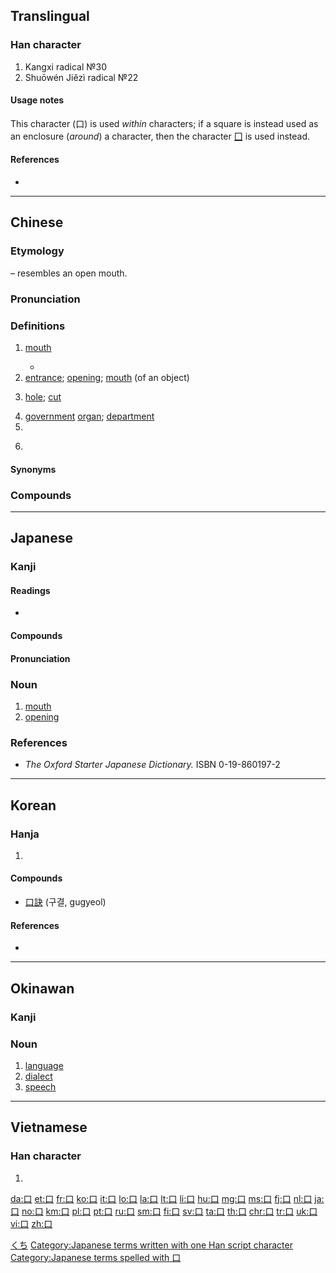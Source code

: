 {{xsee|[[ロ]] (katakana)|[[ㅁ]] (hangul) |[[囗]] (wéi)}}
==Translingual==
{{stroke order|type=animate}}

===Han character===
{{Han char|rn=30|rad=口|as=00|sn=3|four=60000|canj=R}}
# Kangxi radical №30
# Shuōwén Jiězì radical №22

====Usage notes====
This character (口) is used ''within'' characters; if a square is instead used as an enclosure (''around'') a character, then the character [[囗]] is used instead.

====References====
* {{Han ref|kx=0171.010|dkj=03227|dj=0379.170|hdz=10566.140|uh=53E3|ud=21475|bh=A466|bd=42086}}

----

==Chinese==
{{zh-forms|alt=𠙵,𠮚}}

===Etymology===
{{Han etyl}}
{{liushu|p}} – resembles an open mouth.

===Pronunciation===
{{zh-pron
|m=kǒu
|ma=y
|c=hau2
|h=pfs=khiéu/héu
|mn=kháu/khó͘/káu/khió
|mn_note=kháu, khó͘, káu - vernacular, khió - literary
|mn-t=kau2
|w=2kheu
|mc=y
|oc=y
|cat=n,cls
}}

===Definitions===
{{zh-hanzi}}

# [[mouth]]
#: {{zh-x|漱 漱 你 的 口。|Rinse your '''mouth''' out.}}
#* {{zh-x|這 話 出自 你 的 口，聽來 令人 奇怪。|This sounds strange in your '''mouth'''.}}
# [[entrance]]; [[opening]]; [[mouth]] (of an object)
#: {{zh-x|入口|entrance}}
#: {{zh-x|出口|exit}}
# [[hole]]; [[cut]]
#: {{zh-x|口子{zi}|hole}}
#: {{zh-x|傷口|wound}}
# [[government]] [[organ]]; [[department]]
# {{zh-classifier|family members, populations and guns}}
# {{zh-classifier|[[bites]] or [[mouthfuls]]}}
#: {{zh-x|我 可以 吃 一 口 嗎？|Can I have a '''bite'''?}}

====Synonyms====
{{zh-dial|嘴}}

===Compounds===
{{zh-der|口岸|口白|口碑|口碑載道|口北|口不應心|口才|口彩|口稱|口吃|口齒|口臭|口傳|口瘡|口袋|口袋兒|口耳相傳|口風|口風琴|口服|口服心不服|口福|口腹|口乾舌燥|口感|口供|口號|口號兒|口紅|口技|口角|口角春風|口角炎|口徑|口訣|口渴|口口聲聲|口快|口裡|口糧|口令|口蜜腹劍|口密腹劍|口蘑|口沫|口氣|口腔|口琴|口輕|口若懸河|口誦|口愬|口算|口哨兒|口舌|口實|口試|口是心非|口授|口述|口水|口說無憑|口談|口題|口條|口頭|口頭禪|口頭福|口頭交|口頭文學|口頭語|口頭語兒|口味|口味兒|口吻|口誤|口涎|口信|口信兒|口形|口型|口血未乾|口炎|口眼歪斜|口譯|口音|口語|口諭|口燥唇乾|口子|口佔|口罩|口罩兒|口重|口誅筆伐|口拙|口弦|口髭}}

{{zh-cat|Beginning|Anatomy}}

----

==Japanese==

===Kanji===
{{ja-kanji|grade=1|rs=口00}}

====Readings====
* {{ja-readings
|goon=[[く]] (ku)
|kanon=[[こう]] (kō)
|kun=[[くち]] (kuchi)}}

====Compounds====
{{der5
| {{ja-l|口演}}
| {{ja-l|口炎}}
| {{ja-l|口下手}}
| {{ja-l|口可笑}}
| {{ja-l|口火}}
| {{ja-l|口絵}}
| {{ja-l|口外}}
| {{ja-l|口蓋}}
| {{ja-l|口角}}
| {{ja-l|口奇麗}}
| {{ja-l|口気}}
| {{ja-l|口元}}, {{ja-l|口許}}
| {{ja-l|口供}}
| {{ja-l|口琴}}
| {{ja-l|口金}}
| {{ja-l|口吟}}
| {{ja-l|口径}}
| {{ja-l|口軽}}
| {{ja-l|口言葉}}
| {{ja-l|口語}}
| {{ja-l|口々}}, {{ja-l|口口}}
| {{ja-l|口巧者}}
| {{ja-l|口紅}}
| {{ja-l|口腔}}
| {{ja-l|口荒}}
| {{ja-l|口座}}
| {{ja-l|口才}}
| {{ja-l|口三味線}}
| {{ja-l|口耳}}
| {{ja-l|口実}}
| {{ja-l|口車}}
| {{ja-l|口受}}
| {{ja-l|口授}}
| {{ja-l|口臭}}
| {{ja-l|口重}}
| {{ja-l|口述}}
| {{ja-l|口承}}
| {{ja-l|口上}}
| {{ja-l|口唇}}
| {{ja-l|口真似}}
| {{ja-l|口真似}}
| {{ja-l|口説}}
| {{ja-l|口舌}}
| {{ja-l|口先}}
| {{ja-l|口占}}
| {{ja-l|口宣}}
| {{ja-l|口銭}}
| {{ja-l|口前}}
| {{ja-l|口早}}
| {{ja-l|口装}}
| {{ja-l|口達者}}
| {{ja-l|口茶}}
| {{ja-l|口中}}
| {{ja-l|口忠実}}
| {{ja-l|口調}}
| {{ja-l|口笛}}
| {{ja-l|口伝}}
| {{ja-l|口答}}
| {{ja-l|口頭}}
| {{ja-l|口内}}
| {{ja-l|口拍子}}
| {{ja-l|口八丁}}
| {{ja-l|口碑}}
| {{ja-l|口不調法}}
| {{ja-l|口腹}}
| {{ja-l|口吻}}
| {{ja-l|口癖}}
| {{ja-l|口辺}}
| {{ja-l|口返答}}
| {{ja-l|口弁}}
| {{ja-l|口味}}
| {{ja-l|口約}}
| {{ja-l|口裏}}
| {{ja-l|口糧}}
| {{ja-l|口輪}}
| {{ja-l|口論}}
| {{ja-l|口話法}}
| {{ja-l|口脇}}
| {{ja-l|口誦}}
| {{ja-l|蛇口}}
}}

====Pronunciation====
{{ja-pron|くち|acc=h|y=kun|dev=1|acc_ref=NHK}}

===Noun===
{{ja-noun|くち}}

# [[mouth]]
# [[opening]]

===References===
<references/>
* ''The Oxford Starter Japanese Dictionary.'' ISBN 0-19-860197-2

[[Category:1000 Japanese basic words|くち]]
[[Category:Japanese terms written with one Han script character]]
[[Category:Japanese terms spelled with 口]]

----

==Korean==

===Hanja===
{{ko-hanja|hangeul=[[구]]|mr=ku|eumhun=입|ehrv=ip|ehmr=ip|ehy=}}

# {{defn|lang=ko|sort=口00}}

====Compounds====
* [[口訣]] (구결, gugyeol)

====References====
* {{Hanja ref|nav=8216}}

----

==Okinawan==

===Kanji===
{{head|ryu|kanji|hiragana|ぐち|romaji|guchi}}

===Noun===
{{head|ryu|noun|hiragana|ぐち|romaji|guchi}}

# [[language]]
# [[dialect]]
# [[speech]]

----

==Vietnamese==

===Han character===
{{vi-hantu|khẩu|rs=口00}}

# {{defn|lang=vi|sort=口00}}

[[Category:CJKV radicals| ]]

[[da:口]]
[[et:口]]
[[fr:口]]
[[ko:口]]
[[it:口]]
[[lo:口]]
[[la:口]]
[[lt:口]]
[[li:口]]
[[hu:口]]
[[mg:口]]
[[ms:口]]
[[fj:口]]
[[nl:口]]
[[ja:口]]
[[no:口]]
[[km:口]]
[[pl:口]]
[[pt:口]]
[[ru:口]]
[[sm:口]]
[[fi:口]]
[[sv:口]]
[[ta:口]]
[[th:口]]
[[chr:口]]
[[tr:口]]
[[uk:口]]
[[vi:口]]
[[zh:口]]